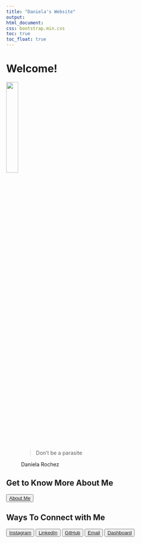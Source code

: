 ```yaml
---
title: "Daniela's Website"
output: 
html_document:
css: bootstrap.min.css
toc: true
toc_float: true
---
```



<h1>Welcome!</h1>

<img src="IMG_7914-removebg-preview.png" style="width:25%">

<figure>
  <blockquote class="blockquote">
    <p class="mb-0">Don't be a parasite</p>
  
  </blockquote>
  <figcaption class="blockquote-footer">
    Daniela Rochez
  </figcaption>
</figure>

<h2>Get to Know More About Me</h2>

<div class="d-grid gap-2">
  <button class="btn btn-lg btn-primary" type="button">[About Me](about-me.html)</button></div>
  
<h2>Ways To Connect with Me</h2>

<button type="button" class="btn btn-link">[Instagram](https://www.instagram.com/danilovespublichealth/)</button>
<button type="button" class="btn btn-link">[LinkedIn](https://www.linkedin.com/in/daniela-rochez-36621115b/)</button>
<button type="button" class="btn btn-link">[GitHub](https://github.com/dr3168)</button>

<button type="button" class="btn btn-link">[Email](form.html)</button>

<button type="button" class="btn btn-link">[Dashboard](https://dr3168.github.io/dr3168.github.io.flexdash/dashboard.html)</button>